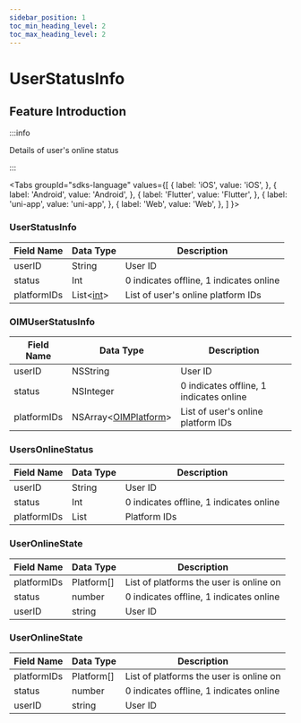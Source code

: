 ```yaml
---
sidebar_position: 1
toc_min_heading_level: 2
toc_max_heading_level: 2
---
```


# UserStatusInfo

## Feature Introduction

:::info

Details of user's online status

:::

<Tabs
groupId="sdks-language"
values={[
{ label: 'iOS', value: 'iOS', },
{ label: 'Android', value: 'Android', },
{ label: 'Flutter', value: 'Flutter', },
{ label: 'uni-app', value: 'uni-app', },
{ label: 'Web', value: 'Web', },
]
}>

<TabItem value="Flutter">

### UserStatusInfo

| Field Name    | Data Type | Description                             |
| ------------- | --------- | --------------------------------------- |
| userID        | String    | User ID                                 |
| status        | Int       | 0 indicates offline, 1 indicates online |
| platformIDs   | List<[int](//enum/platform.mdx)\>  | List of user's online platform IDs      |

</TabItem>

<TabItem value="iOS">

### OIMUserStatusInfo

| Field Name    | Data Type  | Description                             |
| ------------- | ---------- | --------------------------------------- |
| userID        | NSString   | User ID                                 |
| status        | NSInteger  | 0 indicates offline, 1 indicates online |
| platformIDs   | NSArray<[OIMPlatform](//enum/platform.mdx)\> | List of user's online platform IDs      |

</TabItem>

<TabItem value="Android">

### UsersOnlineStatus

| Field Name    | Data Type | Description                             |
| ------------- | --------- | --------------------------------------- |
| userID        | String   | User ID                                 |
| status        | Int      | 0 indicates offline, 1 indicates online |
| platformIDs   | List     | Platform IDs                            |

</TabItem>

<TabItem value="Web">

### UserOnlineState

| Field Name    | Data Type   | Description                             |
| ------------- | ----------  | --------------------------------------- |
| platformIDs   | Platform[]  | List of platforms the user is online on |
| status        | number      | 0 indicates offline, 1 indicates online |
| userID        | string      | User ID                                 |

</TabItem>

<TabItem value="uni-app">

### UserOnlineState

| Field Name    | Data Type   | Description                             |
| ------------- | ----------  | --------------------------------------- |
| platformIDs   | Platform[]  | List of platforms the user is online on |
| status        | number      | 0 indicates offline, 1 indicates online |
| userID        | string      | User ID                                 |

</TabItem>

</Tabs>